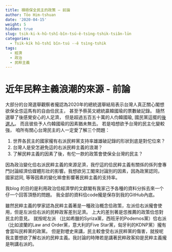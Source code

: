 ```yaml
---
title: 積極保全民主的政策 – 前論
author: Tōo Him-tshuan
date: '2020-04-15'
weight: 5
hidden: true
slug: tsik-ki-k-hû-tshî-bîn-tsú-ê-tsìng-tshik-tsiân-lūn
categories:
  - Tsik-ki̍k hû-tshî bîn-tsú --ê tsìng-tshik
tags:
  - 經濟
  - 政治
  - 民粹主義
---
```


# 近年民粹主義浪潮的來源 - 前論
大部分的台灣選舉觀察者攏認為2020年的總統選舉結局表示台灣人真正關心閣想欲保全怹這馬有的自由佮民主， 甚至予蔡英文總統贏韓國瑜的票數破記錄。 隨然選舉了後感覺安心的人足濟， 但是超過五百五十萬的人伨韓國瑜, 國民黨這擺的[後選人](https://www.bloomberg.com/graphics/2020-taiwan-election-results/)。 而且彼些予人伨韓國瑜的因素猶未無去。 若是咱想欲予台灣的民主化變較強， 咱所有關心台灣民主的人一定愛了解三个問題：

1.	世界各民主的國家攏有右派民粹黨支持率雄雄破記錄的形狀到底是對佗位來？
2.	台灣人是安怎避免這的右派民粹主義的浪潮？
3.	了解民粹主義的因素了後，有佗一款的政策會使保全台灣的民主？

因為政治變化佮右派民粹主義的來源足濟，我佇這的佮民粹主義有關係的係列會專門討論經濟佮媒體形壯的影響。我想欲另工閣來討論別的因素，因為政黨認同， 國家認同, 等等因素的變化嘛會影響著民粹主義的支持率。

我blog 的目的是利用政治佮經濟學的文獻閣有我家己予各種的資料分拆去來一个仔一个回答頂懸的問題。 我全部的資料佮code攏是保存到我的GitHub內底。

雖然民粹主義的學家認為民粹主義著是一種政治概念佮政策，左派佮右派攏會使用，但是左派佮右派的民粹政客差別足濟。 上大的差別著是怹推薦的政策佮怹對民主的意見。 就按呢左派 （比如希臘的Syriza黨，西班牙的Podemos黨）佮右派（比如波蘭的Law and Order黨，意大利的Five Star黨，匈牙利的KDNP黨）攏有會當叫民粹黨的政黨。 但是對壢史來講，民主較會受右派民粹黨的傷害，就按呢我主要想欲了解右派的民粹主義。我討論的時陣若是講著民粹政客抑是民粹主義攏是咧講右派的。

